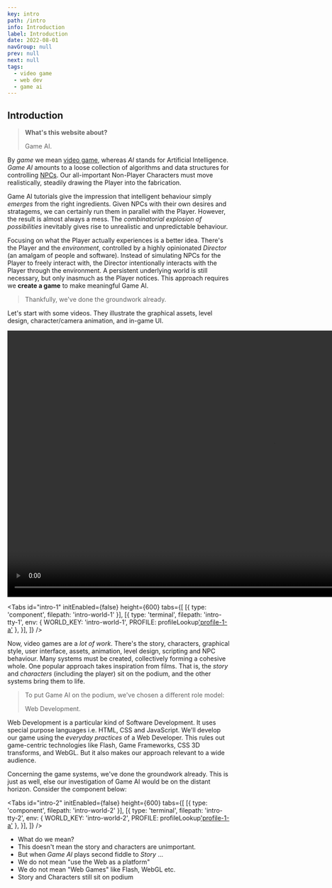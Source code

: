 ```yaml
---
key: intro
path: /intro
info: Introduction
label: Introduction
date: 2022-08-01
navGroup: null
prev: null
next: null
tags:
  - video game
  - web dev
  - game ai
---
```



## Introduction

> __What's this website about?__
>
> Game AI.

By _game_ we mean [video game](https://en.wikipedia.org/wiki/Video_game),
whereas _AI_ stands for Artificial Intelligence. 
_Game AI_ amounts to a loose collection of algorithms and data structures for controlling [NPCs](https://en.wikipedia.org/wiki/Non-player_character).
Our all-important Non-Player Characters must move realistically,
steadily drawing the Player into the fabrication.

Game AI tutorials give the impression that intelligent behaviour simply _emerges_ from the right ingredients.
Given NPCs with their own desires and stratagems, we can certainly run them in parallel with the Player.
However, the result is almost always a mess.
The _combinatorial explosion of possibilities_ inevitably gives rise to
unrealistic and unpredictable behaviour.

Focusing on what the Player actually experiences is a better idea.
There's the Player and the _environment_, controlled by a highly opinionated _Director_ (an amalgam of people and software).
Instead of simulating NPCs for the Player to freely interact with,
the Director intentionally interacts with the Player through the environment.
A persistent underlying world is still necessary, but only inasmuch as the Player notices.
This approach requires we **create a game** to make meaningful Game AI.

> Thankfully, we've done the groundwork already.

Let's start with some videos.
They illustrate the graphical assets, level design, character/camera animation, and in-game UI.

<!-- TODO mp4s: desktop ✅, mobile 🚧 -->
<video controls loop height="600">
  <source
    src="/videos/first-video-desktop.mov.mp4"
    type="video/mp4"
   />
   Apologies, your browser doesn't support embedded videos.
</video>

<!-- TODO intro Tabs below -->

<Tabs
  id="intro-1"
  initEnabled={false}
  height={600}
  tabs={[
    [{ type: 'component', filepath: 'intro-world-1' }],
    [{
        type: 'terminal',
        filepath: 'intro-tty-1',
        env: { WORLD_KEY: 'intro-world-1', PROFILE: profileLookup['profile-1-a']() },
    }],
  ]}
/>

Now, video games are a _lot of work_.
There's the story, characters, graphical style, user interface, assets, animation, level design, scripting and NPC behaviour.
Many systems must be created, collectively forming a cohesive whole.
One popular approach takes inspiration from films.
That is, the _story_ and _characters_ (including the player) sit on the podium, and the other systems bring them to life.

> To put Game AI on the podium, we've chosen a different role model:
>
> Web Development.

Web Development is a particular kind of Software Development.
It uses special purpose languages i.e. HTML, CSS and JavaScript.
We'll develop our game using the _everyday practices_ of a Web Developer.
This rules out game-centric technologies like Flash, Game Frameworks, CSS 3D transforms, and WebGL.
But it also makes our approach relevant to a wide audience.

<!-- TODO not just using Web as a platform; we're using it as a dev env too -->

Concerning the game systems, we've done the groundwork already.
This is just as well, else our investigation of Game AI would be on the distant horizon.
Consider the component below:

<Tabs
  id="intro-2"
  initEnabled={false}
  height={600}
  tabs={[
    [{ type: 'component', filepath: 'intro-world-2' }],
    [{
        type: 'terminal',
        filepath: 'intro-tty-2',
        env: { WORLD_KEY: 'intro-world-2', PROFILE: profileLookup['profile-1-a']() },
    }],
  ]}
/>


- What do we mean?
- This doesn't mean the story and characters are unimportant.
- But when _Game AI_ plays second fiddle to _Story_ ...
- We do not mean "use the Web as a platform"
- We do not mean "Web Games" like Flash, WebGL etc.
- Story and Characters still sit on podium


<!-- TODO alignment with web dev -->

<!-- TODO bring Tabs into this early -->